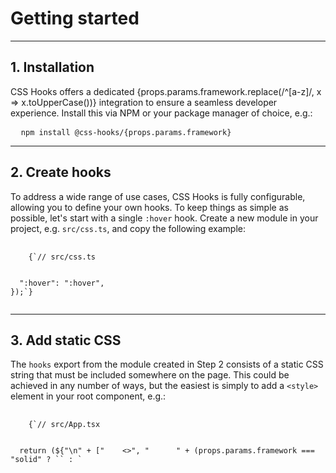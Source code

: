 
# Getting started

---

## 1. Installation

CSS Hooks offers a dedicated {props.params.framework.replace(/^[a-z]/, x =>
x.toUpperCase())} integration to ensure a seamless developer experience. Install
this via NPM or your package manager of choice, e.g.:

<Pre>
  <Code>npm install @css-hooks/{props.params.framework}</Code>
</Pre>

---

## 2. Create hooks

To address a wide range of use cases, CSS Hooks is fully configurable, allowing
you to define your own hooks. To keep things as simple as possible, let's start
with a single `:hover` hook. Create a new module in your project, e.g.
`src/css.ts`, and copy the following example:

<Pre>
  <Code className="language-typescript">
    {`// src/css.ts

    
  ":hover": ":hover",
});`}
  </Code>
</Pre>

---

## 3. Add static CSS

The `hooks` export from the module created in Step 2 consists of a static CSS
string that must be included somewhere on the page. This could be achieved in
any number of ways, but the easiest is simply to add a `<style>` element in your
root component, e.g.:

<Pre>
  <Code className="language-tsx">
    {`// src/App.tsx


  return (${"\n" + ["    <>", "      " + (props.params.framework === "solid" ? `<style>{hooks}</style>` : `<style dangerouslySetInnerHTML={{ __html: hooks }} />`), "      <h1>Hello world</h1>", "    </>", "  );", "}"].map(x => x + "\n").join("")}`}

  </Code>
</Pre>

---

## 4. Use hooks

Now you're ready to use your configured hooks. Simply import the `css` function
and apply it to your style object. The style object continues to work exactly
the same as in {props.params.framework.replace(/^[a-z]/, x =>
x.toUpperCase())}'s `style` prop API, except that it allows you to leverage your
hooks by nesting additional style objects.

```tsx
// src/Button.tsx

import { css } from "./css";

export default function Button(props: ButtonProps) {
  return (
    <button
      {...props}
      style={css({
        color: "black",
        ":hover": { color: "blue" },
      })}
    />
  );
}
```

---

## 5. Next steps

Proceed to the [Configuration](./configuration) guide to learn how to configure
additional hooks.
